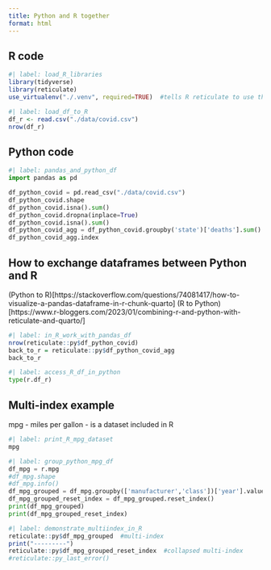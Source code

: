 ```yaml
---
title: Python and R together
format: html
---
```


## R code
```r
#| label: load_R_libraries
library(tidyverse)
library(reticulate)
use_virtualenv("./.venv", required=TRUE)  #tells R reticulate to use this Python virtual envivonment
```

```r
#| label: load_df_to_R
df_r <- read.csv("./data/covid.csv")
nrow(df_r)
```

## Python code
```python
#| label: pandas_and_python_df
import pandas as pd

df_python_covid = pd.read_csv("./data/covid.csv")
df_python_covid.shape
df_python_covid.isna().sum()
df_python_covid.dropna(inplace=True)
df_python_covid.isna().sum()
df_python_covid_agg = df_python_covid.groupby('state')['deaths'].sum()
df_python_covid_agg.index
```

## How to exchange dataframes between Python and R
(Python to R)[https://stackoverflow.com/questions/74081417/how-to-visualize-a-pandas-dataframe-in-r-chunk-quarto]
(R to Python)[https://www.r-bloggers.com/2023/01/combining-r-and-python-with-reticulate-and-quarto/]

```r
#| label: in_R_work_with_pandas_df
nrow(reticulate::py$df_python_covid)
back_to_r = reticulate::py$df_python_covid_agg
back_to_r
```

```python
#| label: access_R_df_in_python
type(r.df_r)
```

## Multi-index example
mpg - miles per gallon - is a dataset included in R 
```r
#| label: print_R_mpg_dataset
mpg
```

```python
#| label: group_python_mpg_df
df_mpg = r.mpg
#df_mpg.shape
#df_mpg.info()
df_mpg_grouped = df_mpg.groupby(['manufacturer','class'])['year'].value_counts()
df_mpg_grouped_reset_index = df_mpg_grouped.reset_index()
print(df_mpg_grouped)
print(df_mpg_grouped_reset_index)
```

```r
#| label: demonstrate_multiindex_in_R
reticulate::py$df_mpg_grouped  #multi-index
print("---------")
reticulate::py$df_mpg_grouped_reset_index  #collapsed multi-index
#reticulate::py_last_error()
```